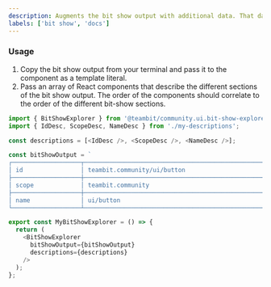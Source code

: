 ```yaml
---
description: Augments the bit show output with additional data. That data is presented interactively.
labels: ['bit show', 'docs']
---
```


### Usage

1. Copy the bit show output from your terminal and pass it to the component as a template literal.
2. Pass an array of React components that describe the different sections of the bit show output. The order of the components should correlate to the order of the different bit-show sections.

```ts
import { BitShowExplorer } from '@teambit/community.ui.bit-show-explorer';
import { IdDesc, ScopeDesc, NameDesc } from './my-descriptions';

const descriptions = [<IdDesc />, <ScopeDesc />, <NameDesc />];

const bitShowOutput = `
┌───────────────────┬────────────────────────────────────────────────────────────┐
│ id                │ teambit.community/ui/button                                │
├───────────────────┼────────────────────────────────────────────────────────────┤
│ scope             │ teambit.community                                          │
├───────────────────┼────────────────────────────────────────────────────────────┤
│ name              │ ui/button                                                  │
└───────────────────┴────────────────────────────────────────────────────────────┘`;

export const MyBitShowExplorer = () => {
  return (
    <BitShowExplorer
      bitShowOutput={bitShowOutput}
      descriptions={descriptions}
    />
  );
};
```
